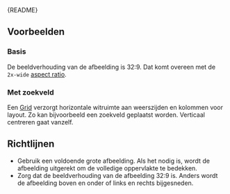 
<Meta of={HeroImageStories} />

<Markdown>{README}</Markdown>

## Voorbeelden

### Basis

De beeldverhouding van de afbeelding is 32:9.
Dat komt overeen met de `2x-wide` [aspect ratio](?path=/docs/react_layout-aspect-ratio--docs).

<Primary />

### Met zoekveld

Een [Grid](?path=/docs/react_layout-grid--docs) verzorgt horizontale witruimte aan weerszijden en kolommen voor layout.
Zo kan bijvoorbeeld een zoekveld geplaatst worden.
Verticaal centreren gaat vanzelf.

<Canvas of={HeroImageStories.WithSearchField} />

## Richtlijnen

- Gebruik een voldoende grote afbeelding.
  Als het nodig is, wordt de afbeelding uitgerekt om de volledige oppervlakte te bedekken.
- Zorg dat de beeldverhouding van de afbeelding 32:9 is.
  Anders wordt de afbeelding boven en onder of links en rechts bijgesneden.
